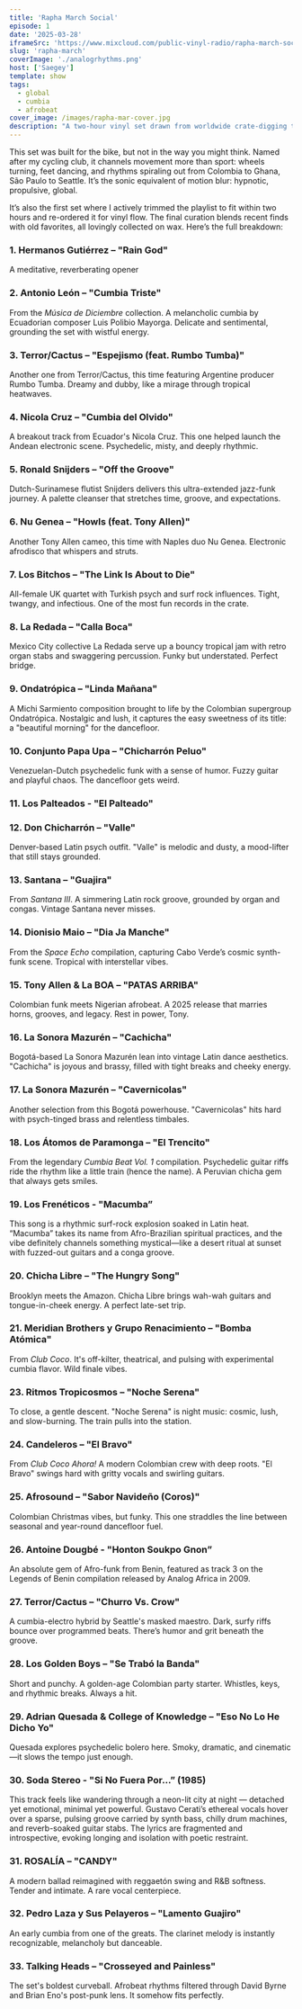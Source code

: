 ```yaml
---
title: 'Rapha March Social'
episode: 1
date: '2025-03-28'
iframeSrc: 'https://www.mixcloud.com/public-vinyl-radio/rapha-march-social/'
slug: 'rapha-march'
coverImage: './analogrhythms.png'
host: ['Saegey']
template: show
tags:
  - global
  - cumbia
  - afrobeat
cover_image: /images/rapha-mar-cover.jpg
description: "A two-hour vinyl set drawn from worldwide crate-digging treasures—tropical, funky, psychedelic, and deep."
---
```


This set was built for the bike, but not in the way you might think. Named after my cycling club, it channels movement more than sport: wheels turning, feet dancing, and rhythms spiraling out from Colombia to Ghana, São Paulo to Seattle. It’s the sonic equivalent of motion blur: hypnotic, propulsive, global.

It’s also the first set where I actively trimmed the playlist to fit within two hours and re-ordered it for vinyl flow. The final curation blends recent finds with old favorites, all lovingly collected on wax. Here’s the full breakdown:

### 1. Hermanos Gutiérrez – "Rain God"
A meditative, reverberating opener

### 2. Antonio León – "Cumbia Triste"
From the *Música de Diciembre* collection. A melancholic cumbia by Ecuadorian composer Luis Polibio Mayorga. Delicate and sentimental, grounding the set with wistful energy.

### 3. Terror/Cactus – "Espejismo (feat. Rumbo Tumba)"
Another one from Terror/Cactus, this time featuring Argentine producer Rumbo Tumba. Dreamy and dubby, like a mirage through tropical heatwaves.

### 4. Nicola Cruz – "Cumbia del Olvido"
A breakout track from Ecuador's Nicola Cruz. This one helped launch the Andean electronic scene. Psychedelic, misty, and deeply rhythmic.

### 5. Ronald Snijders – "Off the Groove"
Dutch-Surinamese flutist Snijders delivers this ultra-extended jazz-funk journey. A palette cleanser that stretches time, groove, and expectations.

### 6. Nu Genea – "Howls (feat. Tony Allen)"
Another Tony Allen cameo, this time with Naples duo Nu Genea. Electronic afrodisco that whispers and struts.

### 7. Los Bitchos – "The Link Is About to Die"
All-female UK quartet with Turkish psych and surf rock influences. Tight, twangy, and infectious. One of the most fun records in the crate.

### 8. La Redada – "Calla Boca"
Mexico City collective La Redada serve up a bouncy tropical jam with retro organ stabs and swaggering percussion. Funky but understated. Perfect bridge.

### 9. Ondatrópica – "Linda Mañana"
A Michi Sarmiento composition brought to life by the Colombian supergroup Ondatrópica. Nostalgic and lush, it captures the easy sweetness of its title: a "beautiful morning" for the dancefloor.

### 10. Conjunto Papa Upa – "Chicharrón Peluo"
Venezuelan-Dutch psychedelic funk with a sense of humor. Fuzzy guitar and playful chaos. The dancefloor gets weird.

### 11. Los Palteados - "El Palteado"

### 12. Don Chicharrón – "Valle"
Denver-based Latin psych outfit. "Valle" is melodic and dusty, a mood-lifter that still stays grounded.

### 13. Santana – "Guajira"
From *Santana III*. A simmering Latin rock groove, grounded by organ and congas. Vintage Santana never misses.

### 14. Dionisio Maio – "Dia Ja Manche"
From the *Space Echo* compilation, capturing Cabo Verde’s cosmic synth-funk scene. Tropical with interstellar vibes.

### 15. Tony Allen & La BOA – "PATAS ARRIBA"
Colombian funk meets Nigerian afrobeat. A 2025 release that marries horns, grooves, and legacy. Rest in power, Tony.

### 16. La Sonora Mazurén – "Cachicha"
Bogotá-based La Sonora Mazurén lean into vintage Latin dance aesthetics. "Cachicha" is joyous and brassy, filled with tight breaks and cheeky energy.

### 17. La Sonora Mazurén – "Cavernicolas"
Another selection from this Bogotá powerhouse. "Cavernicolas" hits hard with psych-tinged brass and relentless timbales.

### 18. Los Átomos de Paramonga – "El Trencito"
From the legendary *Cumbia Beat Vol. 1* compilation. Psychedelic guitar riffs ride the rhythm like a little train (hence the name). A Peruvian chicha gem that always gets smiles.

### 19. Los Frenéticos - "Macumba”
This song is a rhythmic surf-rock explosion soaked in Latin heat. “Macumba” takes its name from Afro-Brazilian spiritual practices, and the vibe definitely channels something mystical—like a desert ritual at sunset with fuzzed-out guitars and a conga groove.

### 20. Chicha Libre – "The Hungry Song"
Brooklyn meets the Amazon. Chicha Libre brings wah-wah guitars and tongue-in-cheek energy. A perfect late-set trip.

### 21. Meridian Brothers y Grupo Renacimiento – "Bomba Atómica"
From *Club Coco*. It's off-kilter, theatrical, and pulsing with experimental cumbia flavor. Wild finale vibes.

### 23. Ritmos Tropicosmos – "Noche Serena"
To close, a gentle descent. "Noche Serena" is night music: cosmic, lush, and slow-burning. The train pulls into the station.

### 24. Candeleros – "El Bravo"
From *Club Coco Ahora!* A modern Colombian crew with deep roots. "El Bravo" swings hard with gritty vocals and swirling guitars.

### 25. Afrosound – "Sabor Navideño (Coros)"
Colombian Christmas vibes, but funky. This one straddles the line between seasonal and year-round dancefloor fuel.

### 26. Antoine Dougbé - "Honton Soukpo Gnon”
An absolute gem of Afro-funk from Benin, featured as track 3 on the Legends of Benin compilation released by Analog Africa in 2009.

### 27. Terror/Cactus – "Churro Vs. Crow"
A cumbia-electro hybrid by Seattle's masked maestro. Dark, surfy riffs bounce over programmed beats. There’s humor and grit beneath the groove.

### 28. Los Golden Boys – "Se Trabó la Banda"
Short and punchy. A golden-age Colombian party starter. Whistles, keys, and rhythmic breaks. Always a hit.

### 29. Adrian Quesada & College of Knowledge – "Eso No Lo He Dicho Yo"
Quesada explores psychedelic bolero here. Smoky, dramatic, and cinematic—it slows the tempo just enough.

### 30. Soda Stereo - "Si No Fuera Por…” (1985)
This track feels like wandering through a neon-lit city at night — detached yet emotional, minimal yet powerful. Gustavo Cerati’s ethereal vocals hover over a sparse, pulsing groove carried by synth bass, chilly drum machines, and reverb-soaked guitar stabs. The lyrics are fragmented and introspective, evoking longing and isolation with poetic restraint.

### 31. ROSALÍA – "CANDY"
A modern ballad reimagined with reggaetón swing and R&B softness. Tender and intimate. A rare vocal centerpiece.

### 32. Pedro Laza y Sus Pelayeros – "Lamento Guajiro"
An early cumbia from one of the greats. The clarinet melody is instantly recognizable, melancholy but danceable.

### 33. Talking Heads – "Crosseyed and Painless"
The set's boldest curveball. Afrobeat rhythms filtered through David Byrne and Brian Eno's post-punk lens. It somehow fits perfectly.









